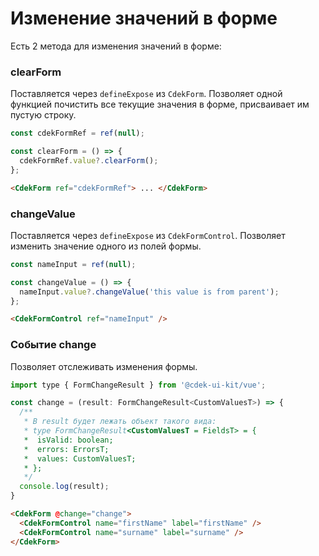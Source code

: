 
<Meta title="Form/Change values" />

# Изменение значений в форме

Есть 2 метода для изменения значений в форме:

### clearForm

Поставляется через `defineExpose` из `CdekForm`. Позволяет одной функцией почистить все текущие значения в форме, присваивает им пустую строку.

<Story id="form-cdekform--clear-form" />

```js dark
const cdekFormRef = ref(null);

const clearForm = () => {
  cdekFormRef.value?.clearForm();
};
```

```html dark
<CdekForm ref="cdekFormRef"> ... </CdekForm>
```

### changeValue

Поставляется через `defineExpose` из `CdekFormControl`. Позволяет изменить значение одного из полей формы.

<Story id="form-cdekformcontrol--change-value-parent" />

```js dark
const nameInput = ref(null);

const changeValue = () => {
  nameInput.value?.changeValue('this value is from parent');
};
```

```html dark
<CdekFormControl ref="nameInput" />
```

### Событие change

Позволяет отслеживать изменения формы.

<Story id="form-cdekform--change-event" />

```js dark
import type { FormChangeResult } from '@cdek-ui-kit/vue';

const change = (result: FormChangeResult<CustomValuesT>) => {
  /**
   * В result будет лежать объект такого вида:
   * type FormChangeResult<CustomValuesT = FieldsT> = {
   *  isValid: boolean;
   *  errors: ErrorsT;
   *  values: CustomValuesT;
   * };
   */
  console.log(result);
}
```

```html dark
<CdekForm @change="change">
  <CdekFormControl name="firstName" label="firstName" />
  <CdekFormControl name="surname" label="surname" />
</CdekForm>
```
